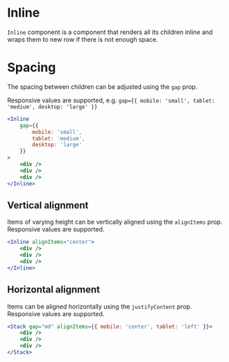 
<Meta title="UI/Layout/Inline/Docs" />

# Inline

`Inline` component is a component that renders all its children inline and wraps them to new row if there is not enough space.

# Spacing

The spacing between children can be adjusted using the `gap` prop.

Responsive values are supported, e.g. `gap={{ mobile: 'small', tablet: 'medium', desktop: 'large' }}`

```jsx
<Inline
	gap={{
		mobile: 'small',
		tablet: 'medium',
		desktop: 'large'
	}}
>
	<div />
	<div />
	<div />
</Inline>
```

## Vertical alignment

Items of varying height can be vertically aligned using the `alignItems` prop. Responsive values are supported.

```jsx
<Inline alignItems="center">
	<div />
	<div />
	<div />
</Inline>
```

## Horizontal alignment

Items can be aligned horizontally using the `justifyContent` prop. Responsive values are supported.

```jsx
<Stack gap="md" alignItems={{ mobile: 'center', tablet: 'left' }}>
	<div />
	<div />
	<div />
</Stack>
```
